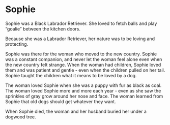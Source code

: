 # Sophie

Sophie was a Black Labrador Retriever.
She loved to fetch balls and play "goalie" between the kitchen doors.

Because she was a Labrador Retriever, her nature was to be loving and protecting.

Sophie was there for the woman who moved to the new country.
Sophie was a constant companion, and never let the woman feel alone even when the new country felt strange.
When the woman had children, Sophie loved them and was patient and gentle - even when the children pulled on her tail.
Sophie taught the children what it means to be loved by a dog.

The woman loved Sophie when she was a puppy with fur as black as coal.
The woman loved Sophie more and more each year - even as she saw the sprinkles of gray grow around her nose and face.
The woman learned from Sophie that old dogs should get whatever they want.

When Sophie died, the woman and her husband buried her under a dogwood tree.
